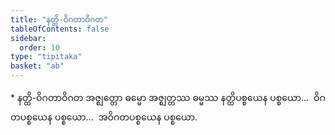 ```yaml
---
title: "နတ္ထိ-ဝိဂတာဝိဂတ"
tableOfContents: false
sidebar:
  order: 10
type: "tipitaka"
basket: "ab"
---
```



<DynamicBreadcrumb />

<Paragraph type="center">
* နတ္ထိ-ဝိဂတာဝိဂတ
</Paragraph>

<Division number="49">

<Paragraph number="2855">
အဇ္ဈတ္တော ဓမ္မော အဇ္ဈတ္တဿ ဓမ္မဿ နတ္ထိပစ္စယေန ပစ္စယော…  ဝိဂတပစ္စယေန ပစ္စယော…  အဝိဂတပစ္စယေန ပစ္စယော.
</Paragraph>
</Division>